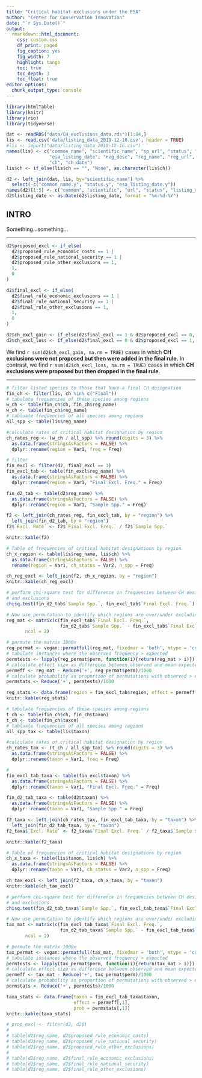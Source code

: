 ---
title: "Critical habitat exclusions under the ESA"
author: "Center for Conservation Innovation"
date: "`r Sys.Date()`"
output:
  rmarkdown::html_document:
    css: custom.css
    df_print: paged
    fig_caption: yes
    fig_width: 7
    highlight: tango
    toc: true
    toc_depth: 3
    toc_float: true
editor_options: 
  chunk_output_type: console
---


```{r include = FALSE}
library(htmlTable)
library(knitr)
library(rio)
library(tidyverse)

dat <- readRDS("data/CH_exclusions_data.rds")[1:84,]
lis <- read.csv('data/listing_data_2019-12-16.csv', header = TRUE)
#lis <- import("data/listing_data_2019-12-16.csv")
names(lis) <- c("common_name", "scientific_name", "sp_url", "status", "entity",
                "esa_listing_date", "reg_desc", "reg_name", "reg_url", "taxon",
                "ch", "ch_date")
lis$ch <- if_else(lis$ch == "", "None", as.character(lis$ch))

d2 <- left_join(dat, lis, by="scientific_name") %>% 
  select(-c("common_name.y", "status.y", "esa_listing_date.y"))
names(d2)[1:5] <- c("common", "scientific", "url", "status", "listing_date")
d2$listing_date <- as.Date(d2$listing_date, format = "%m-%d-%Y")
```

## INTRO

Something...something...

----

```{r echo=FALSE}
d2$proposed_excl <- if_else(
  d2$proposed_rule_economic_costs == 1 |
  d2$proposed_rule_national_security == 1 |
  d2$proposed_rule_other_exclusions == 1,
  1,
  0
)

d2$final_excl <- if_else(
  d2$final_rule_economic_exclusions == 1 |
  d2$final_rule_national_security == 1 |
  d2$final_rule_other_exclusions == 1,
  1,
  0
)

d2$ch_excl_gain <- if_else(d2$final_excl == 1 & d2$proposed_excl == 0, 1, 0)
d2$ch_excl_loss <- if_else(d2$final_excl == 0 & d2$proposed_excl == 1, 1, 0)
```

We find `r sum(d2$ch_excl_gain, na.rm = TRUE)` cases in which **CH exclusions were not proposed but then were added in the final rule.**  In contrast, we find `r sum(d2$ch_excl_loss, na.rm = TRUE)` cases in which **CH exclusions were proposed but then dropped in the final rule.**

----

```{r regions echo=FALSE, warning=FALSE}
# filter listed species to those that have a final CH designation
fin_ch <- filter(lis, ch %in% c("Final"))
# tabulate frequencies of these species among regions
w_ch <- table(fin_ch$ch, fin_ch$reg_name)
w_ch <- table(fin_ch$reg_name)
# tabluate frequencies of all species among regions
all_spp <- table(lis$reg_name)

#calculate rates of critical habitat designation by region
ch_rates_reg <- (w_ch / all_spp) %>% round(digits = 3) %>%
  as.data.frame(stringsAsFactors = FALSE) %>%
  dplyr::rename(region = Var1, freq = Freq)

# filter 
fin_excl <- filter(d2, final_excl == 1)
fin_excl_tab <- table(fin_excl$reg_name) %>% 
  as.data.frame(stringsAsFactors = FALSE) %>%
  dplyr::rename(region = Var1, "Final Excl. Freq." = Freq)

fin_d2_tab <- table(d2$reg_name) %>% 
  as.data.frame(stringsAsFactors = FALSE) %>%
  dplyr::rename(region = Var1, "Sample Spp." = Freq)

f2 <- left_join(ch_rates_reg, fin_excl_tab, by = "region") %>%
  left_join(fin_d2_tab, by = "region")
f2$`Excl. Rate` <- f2$`Final Excl. Freq.` / f2$`Sample Spp.`

knitr::kable(f2)
```

```{r region_tests echo=FALSE}
# Table of frequencies of critical habitat designations by region
ch_x_region <- table(lis$reg_name, lis$ch) %>% 
  as.data.frame(stringsAsFactors = FALSE) %>%
  rename(region = Var1, ch_status = Var2, n_spp = Freq)

ch_reg_excl <- left_join(f2, ch_x_region, by = "region")
knitr::kable(ch_reg_excl)

# perform chi-square test for difference in frequencies between CH designation
# and exclusions
chisq.test(fin_d2_tab$`Sample Spp.`, fin_excl_tab$`Final Excl. Freq.`)

# Now use permutation to identify which regions are over/under excluding
reg_mat <- matrix(c(fin_excl_tab$`Final Excl. Freq.`,
                    fin_d2_tab$`Sample Spp.` - fin_excl_tab$`Final Excl. Freq.`),
       ncol = 2)

# permute the matrix 1000x
reg_permat <- vegan::permatfull(reg_mat, fixedmar = 'both', mtype = 'count', times = 1000)
# tabulate instances where the observed frequency > expected
permtests <- lapply(reg_permat$perm, function(i){return(reg_mat > i)})
# calculate effect size as difference between observed and mean expected
permeff <- reg_mat - Reduce('+', reg_permat$perm)/1000
# calculate probability as proportion of permutations with observed > expected
permstats <- Reduce('+', permtests)/1000

reg_stats <- data.frame(region = fin_excl_tab$region, effect = permeff[,1], prob = permstats[,1])
knitr::kable(reg_stats)
```

```{r taxa echo=FALSE, warning=FALSE}
# tabulate frequencies of these species among regions
t_ch <- table(fin_ch$ch, fin_ch$taxon)
t_ch <- table(fin_ch$taxon)
# tabluate frequencies of all species among regions
all_spp_tax <- table(lis$taxon)

#calculate rates of critical habitat designation by region
ch_rates_tax <- (t_ch / all_spp_tax) %>% round(digits = 3) %>%
  as.data.frame(stringsAsFactors = FALSE) %>%
  dplyr::rename(taxon = Var1, freq = Freq)

# 
fin_excl_tab_taxa <- table(fin_excl$taxon) %>% 
  as.data.frame(stringsAsFactors = FALSE) %>%
  dplyr::rename(taxon = Var1, "Final Excl. Freq." = Freq)

fin_d2_tab_taxa <- table(d2$taxon) %>% 
  as.data.frame(stringsAsFactors = FALSE) %>%
  dplyr::rename(taxon = Var1, "Sample Spp." = Freq)

f2_taxa <- left_join(ch_rates_tax, fin_excl_tab_taxa, by = "taxon") %>%
  left_join(fin_d2_tab_taxa, by = "taxon")
f2_taxa$`Excl. Rate` <- f2_taxa$`Final Excl. Freq.` / f2_taxa$`Sample Spp.`

knitr::kable(f2_taxa)
```

```{r taxa_tests echo=FALSE}
# Table of frequencies of critical habitat designations by region
ch_x_taxa <- table(lis$taxon, lis$ch) %>% 
  as.data.frame(stringsAsFactors = FALSE) %>%
  dplyr::rename(taxon = Var1, ch_status = Var2, n_spp = Freq)

ch_tax_excl <- left_join(f2_taxa, ch_x_taxa, by = "taxon")
knitr::kable(ch_tax_excl)

# perform chi-square test for difference in frequencies between CH designation
# and exclusions
chisq.test(fin_d2_tab_taxa$`Sample Spp.`, fin_excl_tab_taxa$`Final Excl. Freq.`)

# Now use permutation to identify which regions are over/under excluding
tax_mat <- matrix(c(fin_excl_tab_taxa$`Final Excl. Freq.`,
                    fin_d2_tab_taxa$`Sample Spp.` - fin_excl_tab_taxa$`Final Excl. Freq.`),
       ncol = 2)

# permute the matrix 1000x
tax_permat <- vegan::permatfull(tax_mat, fixedmar = 'both', mtype = 'count', times = 1000)
# tabulate instances where the observed frequency > expected
permtests <- lapply(tax_permat$perm, function(i){return(tax_mat > i)})
# calculate effect size as difference between observed and mean expected
permeff <- tax_mat - Reduce('+', tax_permat$perm)/1000
# calculate probability as proportion of permutations with observed > expected
permstats <- Reduce('+', permtests)/1000

taxa_stats <- data.frame(taxon = fin_excl_tab_taxa$taxon,
                         effect = permeff[,1],
                         prob = permstats[,1])
knitr::kable(taxa_stats)
```

```{r echo=FALSE}

# prop_excl <- filter(d2, d2$)
# 
# table(d2$reg_name, d2$proposed_rule_economic_costs)
# table(d2$reg_name, d2$proposed_rule_national_security)
# table(d2$reg_name, d2$proposed_rule_other_exclusions)
# 
# table(d2$reg_name, d2$final_rule_economic_exclusions)
# table(d2$reg_name, d2$final_rule_national_security)
# table(d2$reg_name, d2$final_rule_other_exclusions)
```